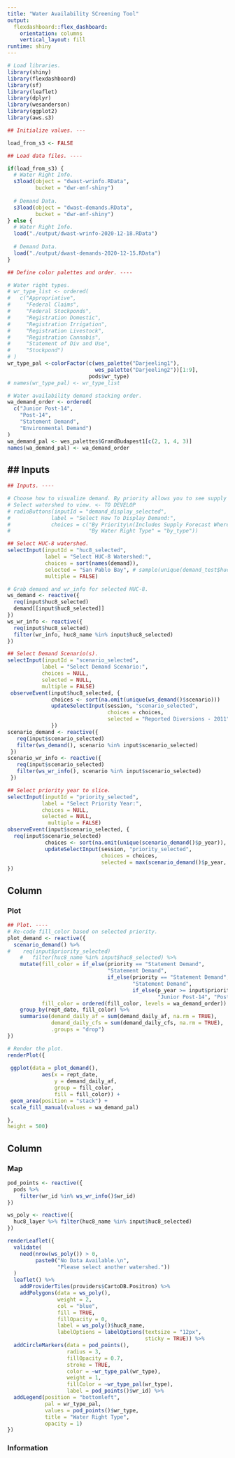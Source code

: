 ```yaml
---
title: "Water Availability SCreening Tool"
output: 
  flexdashboard::flex_dashboard:
    orientation: columns
    vertical_layout: fill
runtime: shiny
---
```


```r

# Load libraries.
library(shiny)
library(flexdashboard)
library(sf)
library(leaflet)
library(dplyr)
library(wesanderson)
library(ggplot2)
library(aws.s3)

## Initialize values. ---

load_from_s3 <- FALSE

## Load data files. ----

if(load_from_s3) {
  # Water Right Info.
  s3load(object = "dwast-wrinfo.RData",
         bucket = "dwr-enf-shiny")
  
  # Demand Data.
  s3load(object = "dwast-demands.RData",
         bucket = "dwr-enf-shiny")
} else {
  # Water Right Info.
  load("./output/dwast-wrinfo-2020-12-18.RData")
  
  # Demand Data.
  load("./output/dwast-demands-2020-12-15.RData")
}

## Define color palettes and order. ----

# Water right types.
# wr_type_list <- ordered(
#   c("Appropriative",
#     "Federal Claims",
#     "Federal Stockponds",
#     "Registration Domestic",
#     "Registration Irrigation",
#     "Registration Livestock",
#     "Registration Cannabis",
#     "Statement of Div and Use",
#     "Stockpond")
# )
wr_type_pal <-colorFactor(c(wes_palette("Darjeeling1"), 
                            wes_palette("Darjeeling2"))[1:9],
                          pods$wr_type)
# names(wr_type_pal) <- wr_type_list

# Water availability demand stacking order.
wa_demand_order <- ordered(
  c("Junior Post-14",
    "Post-14",
    "Statement Demand",
    "Environmental Demand")
)
wa_demand_pal <- wes_palettes$GrandBudapest1[c(2, 1, 4, 3)]
names(wa_demand_pal) <- wa_demand_order

```

## Inputs {.sidebar}
-------------------------------------

```r
## Inputs. ----

# Choose how to visualize demand. By priority allows you to see supply data.
# Select watershed to view. <- TO DEVELOP
# radioButtons(inputId = "demand_display_selected",
#             label = "Select How To Display Demand:",
#             choices = c("By Priority\n(Includes Supply Forecast Where Available)" = "by_priority",
#                         "By Water Right Type" = "by_type"))

## Select HUC-8 watershed.
selectInput(inputId = "huc8_selected",
            label = "Select HUC-8 Watershed:",
            choices = sort(names(demand)),
            selected = "San Pablo Bay", # sample(unique(demand_test$huc8_name), 1),
            multiple = FALSE)

# Grab demand and wr_info for selected HUC-8.
ws_demand <- reactive({
  req(input$huc8_selected)
  demand[[input$huc8_selected]]
})
ws_wr_info <- reactive({
  req(input$huc8_selected)
  filter(wr_info, huc8_name %in% input$huc8_selected)
})

## Select Demand Scenario(s).
selectInput(inputId = "scenario_selected",
           label = "Select Demand Scenario:",
           choices = NULL,
           selected = NULL,
           multiple = FALSE)
 observeEvent(input$huc8_selected, {
              choices <- sort(na.omit(unique(ws_demand()$scenario)))
              updateSelectInput(session, "scenario_selected",
                                choices = choices,
                                selected = "Reported Diversions - 2011")
              })
scenario_demand <- reactive({
   req(input$scenario_selected)
   filter(ws_demand(), scenario %in% input$scenario_selected)
 })
scenario_wr_info <- reactive({
   req(input$scenario_selected)
   filter(ws_wr_info(), scenario %in% input$scenario_selected)
 })

## Select priority year to slice.
selectInput(inputId = "priority_selected",
           label = "Select Priority Year:",
           choices = NULL,
           selected = NULL,
             multiple = FALSE)
observeEvent(input$scenario_selected, {
  req(input$scenario_selected)
            choices <- sort(na.omit(unique(scenario_demand()$p_year)), decreasing = TRUE)
            updateSelectInput(session, "priority_selected",
                              choices = choices,
                              selected = max(scenario_demand()$p_year, na.rm = TRUE))
})


```

Column
-------------------------------------

### Plot
```r
## Plot. ----
# Re-code fill_color based on selected priority.
plot_demand <- reactive({
  scenario_demand() %>% 
#    req(input$priority_selected)
    #   filter(huc8_name %in% input$huc8_selected) %>% 
    mutate(fill_color = if_else(priority == "Statement Demand",
                                "Statement Demand",
                                if_else(priority == "Statement Demand",
                                        "Statement Demand",
                                        if_else(p_year >= input$priority_selected,
                                                "Junior Post-14", "Post-14"))),
           fill_color = ordered(fill_color, levels = wa_demand_order)) %>% 
    group_by(rept_date, fill_color) %>% 
    summarise(demand_daily_af = sum(demand_daily_af, na.rm = TRUE),
              demand_daily_cfs = sum(demand_daily_cfs, na.rm = TRUE),
              .groups = "drop")
})

# Render the plot.
renderPlot({
  
 ggplot(data = plot_demand(),
           aes(x = rept_date,
               y = demand_daily_af,
               group = fill_color,
               fill = fill_color)) +
 geom_area(position = "stack") +
 scale_fill_manual(values = wa_demand_pal)

},
height = 500)

```

Column
-------------------------------------

### Map

```r
pod_points <- reactive({
  pods %>%
    filter(wr_id %in% ws_wr_info()$wr_id)
})

ws_poly <- reactive({
  huc8_layer %>% filter(huc8_name %in% input$huc8_selected)
})

renderLeaflet({
  validate(
    need(nrow(ws_poly()) > 0, 
         paste0("No Data Available.\n",
                "Please select another watershed."))
  )
  leaflet() %>%
    addProviderTiles(providers$CartoDB.Positron) %>%
    addPolygons(data = ws_poly(),
                weight = 2,
                col = "blue",
                fill = TRUE,
                fillOpacity = 0,
                label = ws_poly()$huc8_name,
                labelOptions = labelOptions(textsize = "12px",
                                            sticky = TRUE)) %>%
  addCircleMarkers(data = pod_points(),
                   radius = 3,
                   fillOpacity = 0.7,
                   stroke = TRUE,
                   color = ~wr_type_pal(wr_type),
                   weight = 1,
                   fillColor = ~wr_type_pal(wr_type),
                   label = pod_points()$wr_id) %>%
  addLegend(position = "bottomleft",
            pal = wr_type_pal,
            values = pod_points()$wr_type,
            title = "Water Right Type",
            opacity = 1)
})
```   
 
### Information
    
```r
```
